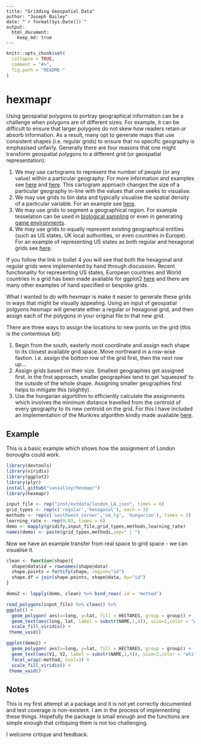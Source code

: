     ---  
    title: "Gridding Geospatial Data"  
    author: "Joseph Bailey"  
    date: "`r format(Sys.Date())`"
    output:  
      html_document:  
        keep_md: true  
    ---  

<!-- README.md is generated from README.Rmd. Please edit that file -->

```r
knitr::opts_chunk$set(
  collapse = TRUE,
  comment = "#>",
  fig.path = "README-"
)
```

# hexmapr
Using geospatial polygons to portray geographical information can be a challenge when polygons are of different sizes. For example, it can be difficult to ensure that larger polygons do not skew how readers retain or absorb information. As a result, many opt to generate maps that use consistent shapes (i.e. regular grids) to ensure that no specific geography is emphasised unfairly. Generally there are four reasons that one might transform geospatial polygons to a different grid (or geospatial representation):

1. We may use cartograms to represent the number of people (or any value) within a particular geography. For more information and examples see [here](https://www.wired.com/2016/10/electoral-maps-look-little-different-heres/) and [here](http://www.nytimes.com/interactive/2013/04/08/business/global/asia-map.html). This cartogram approach changes the size of a particular geography in-line with the values that one seeks to visualise. 
2. We may use grids to bin data and typically visualise the spatial density of a particular variable. For an example see [here](https://bl.ocks.org/mbostock/4330486).
3. We may use grids to segment a geographical region. For example tesselation can be used in [biological sampling](https://www.arcgis.com/home/item.html?id=03388990d3274160afe240ac54763e57) or even in generating [game environments](https://www.redblobgames.com/grids/hexagons/).
4. We may use grids to equally represent existing geographical entities (such as US states, UK local authorities, or even countries in Europe). For an example of representing US states as both regular and hexagonal grids see [here](http://blog.apps.npr.org/2015/05/11/hex-tile-maps.html).

If you follow the link in bullet 4 you will see that both the hexagonal and regular grids were implemented by hand through discussion. Recent functionality for representing US states, European countries and World countries in a grid has been made available for ggplot2 [here](https://hafen.github.io/geofacet/) and there are many other examples of hand specified or bespoke grids.

What I wanted to do with hexmapr is make it easier to generate these grids in ways that might be visually appealing. Using an input of geospatial polgyons hexmapr will generate either a regular or hexagonal grid, and then assign each of the polygons in your original file to that new grid. 

There are three ways to assign the locations to new points on the grid (this is the contentious bit):

1. Begin from the south, easterly most coordinate and assign each shape to its closest available grid space. Move northward in a row-wise fastion. I.e. assign the bottom row of the grid first, then the next row up...
2. Assign grids based on their size. Smallest geographies get assigned first. In the first approach, smaller geographies tend to get 'squeezed' to the outside of the whole shape. Assigning smaller geographies first helps to mitigate this (slightly).
3. Use the hungarian algortithm to efficiently calculate the assignments which involves the minimum distance travelled from the centroid of every geography to its new centroid on the grid. For this I have included an implementation of the Munkres algorithm kindly made available [here](https://github.com/RcppCore/rcpp-gallery/blob/gh-pages/src/2013-09-24-minimal-assignment.cpp).

## Example
This is a basic example which shows how the assignment of London boroughs could work. 
```r
library(devtools)
library(viridis)
library(ggplot2)
library(plyr)
install_github("sassalley/hexmapr")
library(hexmapr)

input_file <- rep("inst/extdata/london_LA.json", times = 6)
grid_types <- rep(c('regular','hexagonal'), each = 3)
methods <- rep(c('southwest_corner','sm_lg', 'hungarian'), times = 2)
learning_rate <- rep(0.03, times = 6)
demo <- mapply(gridify,input_file,grid_types,methods,learning_rate)
names(demo) <- paste(grid_types,methods,sep=" | ")
```

Now we have an example transfer from real space to grid space - we can visualise it. 
```r
clean <- function(shape){
  shape@data$id = rownames(shape@data)
  shape.points = fortify(shape, region="id")
  shape.df = join(shape.points, shape@data, by="id")
}

demo2 <- lapply(demo, clean) %>% bind_rows(.id = 'method')

read_polygons(input_file) %>% clean() %>%
ggplot() +
  geom_polygon( aes(x=long, y=lat, fill = HECTARES, group = group)) +
  geom_text(aes(long, lat, label = substr(NAME,1,4)), size=2,color = "white") +
  scale_fill_viridis() +
 theme_void()

ggplot(demo2) +
  geom_polygon( aes(x=long, y=lat, fill = HECTARES, group = group)) +
  geom_text(aes(V1, V2, label = substr(NAME,1,4)), size=2,color = "white") +
  facet_wrap(~method, ncol=3) +
  scale_fill_viridis() +
 theme_void()
```

## Notes

This is my first attempt at a package and it is not yet correctly documented and test coverage is non-existent. I am in the process of implementing these things. Hopefully the package is small enough and the functions are simple enough that critiquing them is not too challenging. 

I welcome critique and feedback. 


